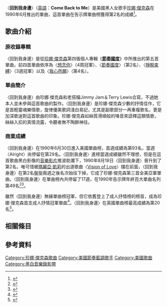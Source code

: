 {{noteTA
|1=zh-cn:珍妮·杰克逊;zh-hant:珍娜·傑克遜;zh-tw:珍娜·傑克森;zh-hk:珍納·積遜;zh-mo:珍納·積遜;
|2=zh-cn:珍妮;zh-hant:珍娜;zh-tw:珍娜;zh-hk:珍納;zh-mo:珍納;
|3=zh-cn:杰克逊;zh-hant:傑克遜;zh-tw:傑克森;zh-hk:積遜;zh-mo:積遜;
}}
{{Infobox single
| Name           = 回到我身邊<br/>Come Back to Me
| Cover          = 
| Caption        = US Edition
| Artist         = [[珍娜·傑克森|珍娜·傑克森]]
| Album          = [[Janet_Jackson's_Rhythm_Nation_1814|節奏國度]]
| B-side         = {{flat list|
* "Skin Game" (Parts I and II)
* "Vuelve a Mí"
}}
| Released       = 1990年6月18日
| Recorded       = 1989年
| Format         = {{flat list|
* [[CD|CD]]
* [[Gramophone_record|7"]]
* [[12-inch_single|12"]]
* [[錄音帶|錄音帶]]
}}
| Genre          = {{flatlist|
*[[節奏藍調|節奏藍調]]
*靈魂樂情歌
*[[流行音樂|流行音樂]]}}
| Length         = 5:32
| Label          = A&M Records
| Writer         = {{flat list|
* 珍納·積遜
* [[Jimmy_Jam_and_Terry_Lewis|James Harris III]]
* [[Jimmy_Jam_and_Terry_Lewis|Terry Lewis]]
}}
| Producer       = {{flat list|
* Jimmy Jam and Terry Lewis
}}
| Last single    = "[[我心所願|Alright]]"<br/>(1990)
| This single    = "'''Come Back to Me'''"<br/>(1990)
| Next single    = "[[Black_Cat_(歌曲)|Black Cat]]"<br/>(1990)
}}
〈'''回到我身邊'''〉（[[英語|英語]]：'''Come Back to Me'''）是美國黑人女歌手[[珍娜·傑克森|珍娜·傑克森]]在1990年6月推出的單曲，這首單曲在告示牌單曲榜獲得第2名的成績<ref>{{Cite web |url=http://www.billboard.com/artist/304191/janet-jackson/chart?page=1&f=379 |title=美國告示牌珍納·積遜單曲成績 |accessdate=2015-08-02 |archive-date=2015-09-08 |archive-url=https://web.archive.org/web/20150908153611/http://www.billboard.com/artist/304191/janet-jackson/chart?page=1&f=379 |dead-url=no }}</ref>。

==歌曲介紹==
===原收錄專輯===
〈回到我身邊〉是從[[珍娜·傑克森|珍娜·傑克森]]第四張個人專輯《'''[[Janet_Jackson's_Rhythm_Nation_1814|節奏國度]]'''》中所推出的第五首單曲，前四首單曲依序為〈[[Miss_You_Much|想念你]]〉（4周冠軍）、〈[[節奏國度|節奏國度]]〉（第2名）、〈[[Escapade_(歌曲)|掙脫束縛]]〉（3週冠軍）以及〈[[我心所願|我心所願]]〉（第4名）。
===單曲簡介===
〈回到我身邊〉由珍娜·傑克森和老搭檔Jimmy Jam＆Terry Lewis合寫，不過她本人並未參與這首歌曲的製作。〈回到我身邊〉是珍娜·傑克森少數的抒情佳作，它是首輕靈魂樂情歌，旋律優美歌詞淺白易記，尤其是副歌部分一再重複歌名，更是加深歌迷對這首歌曲的印象。珍娜·傑克森如絲質滑順般的嗓音來詮釋這類情歌，絲絲入扣的真情流露，令聽者無不陶醉神往。
===商業成績===
〈回到我身邊〉在1990年6月30日進入美國單曲榜，首週成績為第93名，當週〈Alright〉尚停留在第29名。〈回到我身邊〉進榜當週成績雖然不理想，但是在這首歌曲黑白影像的[[音樂影片|音樂影片]]推波助瀾下，1990年8月18日〈回到我身邊〉晉升到了第2名，唯可惜被[[瑪麗亞·凱莉|瑪麗亞·凱莉]]的出道歌曲〈[[Vision_of_Love|Vision of Love]]〉擋在前面，〈回到我身邊〉在第2名盤旋兩週之後名次始往下掉，它成了珍娜·傑克森第三首全美亞軍單曲。〈回到我身邊〉在單曲榜內共停留了17週，在1990年告示牌年終百大單曲名列第49名<ref>{{Cite web |url=http://www.billboard.com/charts/hot-100/1990-06-30 |title=1990-06-30告示牌單曲榜 |accessdate=2015-08-02 |archive-date=2015-08-26 |archive-url=https://web.archive.org/web/20150826015435/http://www.billboard.com/charts/hot-100/1990-06-30 |dead-url=no }}</ref><ref>{{Cite web |url=http://www.billboard.com/charts/hot-100/1990-08-18 |title=1990-08-18告示牌單曲榜 |accessdate=2015-08-02 |archive-date=2015-08-26 |archive-url=https://web.archive.org/web/20150826014947/http://www.billboard.com/charts/hot-100/1990-08-18 |dead-url=no }}</ref>。

雖然〈回到我身邊〉無緣單曲榜冠軍，但它依舊登上了成人抒情榜的榜首，成為珍娜·傑克森首支成人抒情冠軍單曲<ref>{{Cite web |url=http://www.billboard.com/artist/304191/janet-jackson/chart?f=341 |title=美國告示牌珍娜·傑克森成人抒情單曲成績 |accessdate=2015-08-02 |archive-date=2015-09-19 |archive-url=https://web.archive.org/web/20150919130944/http://www.billboard.com/artist/304191/janet-jackson/chart?f=341 |dead-url=no }}</ref>。〈回到我身邊〉在英國單曲榜最高成績為第20名<ref>{{Cite web |url=http://www.officialcharts.com/artist/42628/JANET-JACKSON/ |title=英國排行榜珍娜·傑克森單曲成績 |accessdate=2015-08-02 |archive-date=2015-06-24 |archive-url=https://web.archive.org/web/20150624003047/http://www.officialcharts.com/artist/42628/janet-jackson/ |dead-url=no }}</ref>。
==相關條目==
{{main|珍妮·杰克逊的音乐作品}}

==參考資料==
{{reflist|2}}
[[Category:珍娜·傑克森歌曲|Category:珍娜·傑克森歌曲]]
[[Category:美國節奏藍調歌手|Category:美國節奏藍調歌手]]
[[Category:美國歌曲|Category:美國歌曲]]
[[Category:黑白音樂錄影帶|Category:黑白音樂錄影帶]]